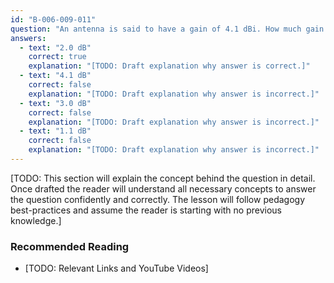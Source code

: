 ```yaml
---
id: "B-006-009-011"
question: "An antenna is said to have a gain of 4.1 dBi. How much gain is this over a half-wave dipole antenna?"
answers:
  - text: "2.0 dB"
    correct: true
    explanation: "[TODO: Draft explanation why answer is correct.]"
  - text: "4.1 dB"
    correct: false
    explanation: "[TODO: Draft explanation why answer is incorrect.]"
  - text: "3.0 dB"
    correct: false
    explanation: "[TODO: Draft explanation why answer is incorrect.]"
  - text: "1.1 dB"
    correct: false
    explanation: "[TODO: Draft explanation why answer is incorrect.]"
---
```


[TODO: This section will explain the concept behind the question in detail. Once drafted the reader will understand all necessary concepts to answer the question confidently and correctly. The lesson will follow pedagogy best-practices and assume the reader is starting with no previous knowledge.]

### Recommended Reading

- [TODO: Relevant Links and YouTube Videos]

